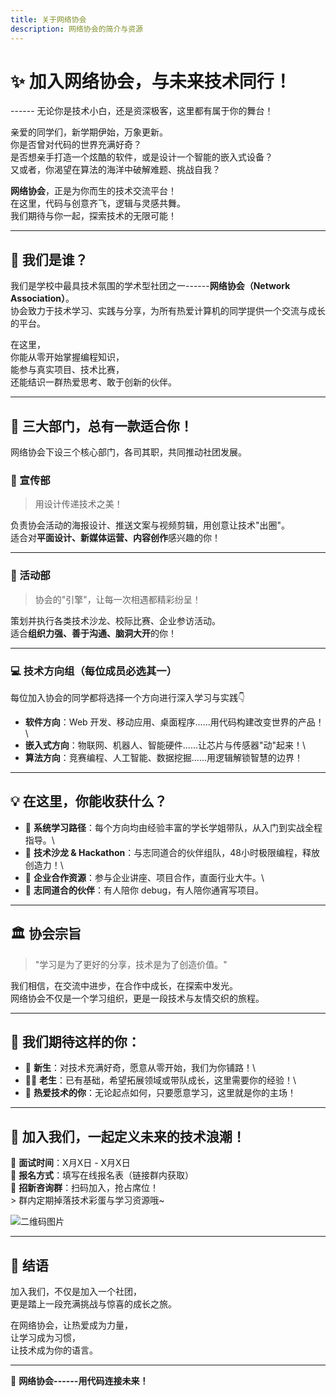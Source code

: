 ```yaml
---
title: 关于网络协会
description: 网络协会的简介与资源
---
```

# ✨ 加入网络协会，与未来技术同行！

------ 无论你是技术小白，还是资深极客，这里都有属于你的舞台！

亲爱的同学们，新学期伊始，万象更新。\
你是否曾对代码的世界充满好奇？\
是否想亲手打造一个炫酷的软件，或是设计一个智能的嵌入式设备？\
又或者，你渴望在算法的海洋中破解难题、挑战自我？

**网络协会**，正是为你而生的技术交流平台！\
在这里，代码与创意齐飞，逻辑与灵感共舞。\
我们期待与你一起，探索技术的无限可能！

------------------------------------------------------------------------

## 🌟 我们是谁？

我们是学校中最具技术氛围的学术型社团之一------**网络协会（Network
Association）**。\
协会致力于技术学习、实践与分享，为所有热爱计算机的同学提供一个交流与成长的平台。

在这里，\
你能从零开始掌握编程知识，\
能参与真实项目、技术比赛，\
还能结识一群热爱思考、敢于创新的伙伴。

------------------------------------------------------------------------

## 🚀 三大部门，总有一款适合你！

网络协会下设三个核心部门，各司其职，共同推动社团发展。

### 🎨 宣传部

> 用设计传递技术之美！

负责协会活动的海报设计、推送文案与视频剪辑，用创意让技术"出圈"。\
适合对**平面设计、新媒体运营、内容创作**感兴趣的你！

------------------------------------------------------------------------

### 🎯 活动部

> 协会的"引擎"，让每一次相遇都精彩纷呈！

策划并执行各类技术沙龙、校际比赛、企业参访活动。\
适合**组织力强、善于沟通、脑洞大开**的你！

------------------------------------------------------------------------

### 💻 技术方向组（每位成员必选其一）

每位加入协会的同学都将选择一个方向进行深入学习与实践👇

-   **软件方向**：Web
    开发、移动应用、桌面程序......用代码构建改变世界的产品！\
-   **嵌入式方向**：物联网、机器人、智能硬件......让芯片与传感器"动"起来！\
-   **算法方向**：竞赛编程、人工智能、数据挖掘......用逻辑解锁智慧的边界！

------------------------------------------------------------------------

## 💡 在这里，你能收获什么？

-   🧭
    **系统学习路径**：每个方向均由经验丰富的学长学姐带队，从入门到实战全程指导。\
-   💬 **技术沙龙 &
    Hackathon**：与志同道合的伙伴组队，48小时极限编程，释放创造力！\
-   🏢 **企业合作资源**：参与企业讲座、项目合作，直面行业大牛。\
-   🤝 **志同道合的伙伴**：有人陪你 debug，有人陪你通宵写项目。

------------------------------------------------------------------------

## 🏛️ 协会宗旨

> "学习是为了更好的分享，技术是为了创造价值。"

我们相信，在交流中进步，在合作中成长，在探索中发光。\
网络协会不仅是一个学习组织，更是一段技术与友情交织的旅程。

------------------------------------------------------------------------

## 🎯 我们期待这样的你：

-   👶 **新生**：对技术充满好奇，愿意从零开始，我们为你铺路！\
-   🧑‍💻 **老生**：已有基础，希望拓展领域或带队成长，这里需要你的经验！\
-   💖 **热爱技术的你**：无论起点如何，只要愿意学习，这里就是你的主场！

------------------------------------------------------------------------

## 📣 加入我们，一起定义未来的技术浪潮！

📅 **面试时间**：X月X日 - X月X日\
📍 **报名方式**：填写在线报名表（链接群内获取）\
💬 **招新咨询群**：扫码加入，抢占席位！\
\> 群内定期掉落技术彩蛋与学习资源哦\~

![二维码图片](二维码图片路径)

------------------------------------------------------------------------

## 🌈 结语

加入我们，不仅是加入一个社团，\
更是踏上一段充满挑战与惊喜的成长之旅。

在网络协会，让热爱成为力量，\
让学习成为习惯，\
让技术成为你的语言。

------------------------------------------------------------------------

🎯 **网络协会------用代码连接未来！**
